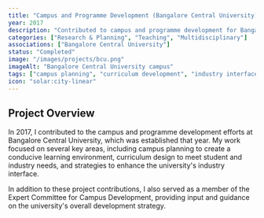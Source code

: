 ```yaml
---
title: "Campus and Programme Development (Bangalore Central University)"
year: 2017
description: "Contributed to campus and programme development for Bangalore Central University, including campus planning, curriculum design, and industry interface strategies. Also served as a member of the Expert Committee for Campus Development."
categories: ["Research & Planning", "Teaching", "Multidisciplinary"]
associations: ["Bangalore Central University"]
status: "Completed"
image: "/images/projects/bcu.png"
imageAlt: "Bangalore Central University campus"
tags: ["campus planning", "curriculum development", "industry interface", "Bangalore Central University", "higher education"]
icon: "solar:city-linear"
---
```


## Project Overview

In 2017, I contributed to the campus and programme development efforts at Bangalore Central University, which was established that year. My work focused on several key areas, including campus planning to create a conducive learning environment, curriculum design to meet student and industry needs, and strategies to enhance the university's industry interface.

In addition to these project contributions, I also served as a member of the Expert Committee for Campus Development, providing input and guidance on the university's overall development strategy.